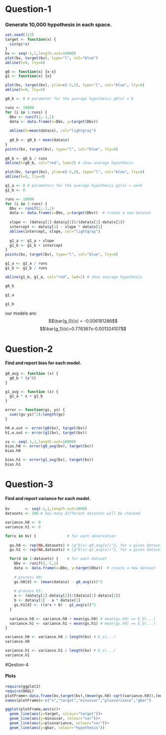 
# Question-1
### Generate 10,000 hypothesis in each space.

```{r}
set.seed(123)
target <- function(x) {
  sin(pi*x)
}
bv <- seq(-1,1,length.out=10000)
plot(bv, target(bv), type="l", col="blue")
abline(h=0, lty=4)
```

```{r}
g0 <- function(x) {x-x}
g1 <- function(x) {x}
```

```{r}
plot(bv, target(bv), ylim=c(-2,2), type="l", col="blue", lty=4)
abline(h=0, lty=4)

g0_b <- 0 # parameter for the average hypothesis g0(x) = b

runs <- 10000
for (i in 1:runs) {
  Dbv <- runif(2,-1,1)
  data <- data.frame(x=Dbv, y=target(Dbv))
  
  abline(h=mean(data$x), col="lightgray")
  
  g0_b <- g0_b + mean(data$x)
}
points(bv, target(bv), type="l", col="blue", lty=4)
     
g0_b <- g0_b / runs
abline(h=g0_b, col="red", lwd=2) # show average hypothesis
```

```{r}
plot(bv, target(bv), ylim=c(-2,2), type="l", col="blue", lty=4)
abline(h=0, lty=4)

g1_a <- 0 # parameters for the average hypothesis g1(x) = ax+b
g1_b <- 0

runs <- 10000
for (i in 1:runs) {
  Dbv <- runif(2,-1,1)
  data <- data.frame(x=Dbv, y=target(Dbv))  # create a new dataset
  
  slope <- (data$y[1]-data$y[2])/(data$x[1]-data$x[2])
  intercept <- data$y[1] - slope * data$x[1]
  abline(intercept, slope, col="lightgray")
  
  g1_a <- g1_a + slope
  g1_b <- g1_b + intercept
}
points(bv, target(bv), type="l", col="blue", lty=4)

g1_a <- g1_a / runs
g1_b <- g1_b / runs

abline(g1_b, g1_a, col="red", lwd=2) # show average hypothesis
```

```{r}
g0_b
```

```{r}
g1_a

```

```{r}
g1_b

```
our models are:
$$\bar{g_0}(x) = -0.006181286$$
$$\bar{g_1}(x)=0.776367x-0.001324107$$

# Question-2

#### Find and report bias for each model.

```{r}
g0_avg <- function (x) {
  g0_b * (x^0)
}

g1_avg <- function (x) {
  g1_a * x + g1_b
}
```

```{r}
error <- function(gs, ys) {
  sum((gs-ys)^2)/length(gs)
}

h0.e.out <- error(g0(bv), target(bv))
h1.e.out <- error(g1(bv), target(bv))

```


```{r}
xs <- seq(-1,1,length.out=10000)
bias.h0 <- error(g0_avg(bv), target(bv))
bias.h0
```

```{r}
bias.h1 <- error(g1_avg(bv), target(bv))
bias.h1
```

# Question-3

#### Find and report variance for each model.

```{r}
bv       <- seq(-1,1,length.out=1000)
datasets <- 100 # how many different datasets will be checked

variance.h0 <- 0
variance.h1 <- 0

for(x in bv) {              # for each observation
  
  gs.h0 <- rep(NA,datasets) # (g^D(x)-g0_avg(x))^2, for a given dataset
  gs.h1 <- rep(NA,datasets) # (g^D(x)-g1_avg(x))^2, for a given dataset

  for(d in 1:datasets) {    # for each dataset
    Dbv <- runif(2,-1,1)
    data <- data.frame(x=Dbv, y=target(Dbv))  # create a new dataset 
  
    # process H0:
    gs.h0[d] <- (mean(data$x) - g0_avg(x))^2
    
    # process H1:
    a <- (data$y[1]-data$y[2])/(data$x[1]-data$x[2])
    b <- data$y[1] - a * data$x[1]
    gs.h1[d] <- ((a*x + b) - g1_avg(x))^2
  } 
  
  variance.h0 <- variance.h0 + mean(gs.h0) # mean(gs.h0) == E_D(...)
  variance.h1 <- variance.h1 + mean(gs.h1) # mean(gs.h0) == E_D(...)
}

variance.h0 <- variance.h0 / length(bv) # E_x(...)
variance.h0
```

```{r}
variance.h1 <- variance.h1 / length(bv) # E_x(...)
variance.h1
```

#Qestion-4

#### Plots 
```{r}
require(ggplot2)
require(OOGL)
plotFrame<-data.frame(bv,target(bv),(mean(gs.h0)-sqrt(variance.h0)),(mean(gs.h0)+sqrt(variance.h0)),mean(gs.h0))
names(plotFrame)<-c("x","target","minusvar","plusvariance","gbar")
```

```{r}
ggplot(plotFrame,aes(x))+
  geom_line(aes(y=target, colour="target"))+
  geom_line(aes(y=minusvar, colour="var"))+
  geom_line(aes(y=plusvariance, colour="var"))+
  geom_line(aes(y=gbar, colour="hypothesis"))
```



